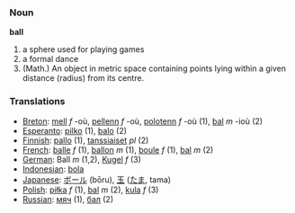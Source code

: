 === Noun ===

'''ball'''

# a sphere used for playing games
# a formal dance
# (Math.) An object in metric space containing points lying within a given distance (radius) from its centre. 

=== Translations ===
*[[Breton]]: [[mell]] ''f'' -où, [[pellenn]] ''f'' -où, [[polotenn]] ''f'' -où (1), [[bal]] ''m'' -ioù (2)
*[[Esperanto]]: [[pilko]] (1), [[balo]] (2)
*[[Finnish]]: [[pallo]] (1), [[tanssiaiset]] ''pl'' (2)
*[[French]]: [[balle]] ''f'' (1), [[ballon]] ''m'' (1), [[boule]] ''f'' (1), [[bal]] ''m'' (2)
*[[German]]: Ball ''m'' (1,2), [[Kugel]] ''f'' (3)
*[[Indonesian]]: [[bola]]
*[[Japanese]]: [[ボール]] (bōru), [[玉]] ([[たま]], tama)
*[[Polish]]: [[piłka]] ''f'' (1), [[bal]] ''m'' (2), [[kula]] ''f'' (3)
*[[Russian]]: [[мяч]] (1), [[бал]] (2)